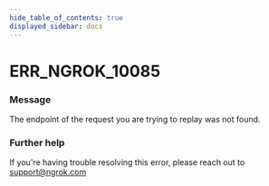 ```yaml
---
hide_table_of_contents: true
displayed_sidebar: docs
---
```



# ERR_NGROK_10085

### Message

The endpoint of the request you are trying to replay was not found.

### Further help

If you're having trouble resolving this error, please reach out to [support@ngrok.com](mailto:support@ngrok.com?subject=Help%20with%20ERR_NGROK_10085)

<ErrorDetails error="err_ngrok_10085" />
